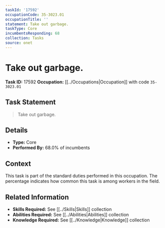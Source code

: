 ```yaml
---
taskId: '17592'
occupationCode: 35-3023.01
occupationTitle: ''
statement: Take out garbage.
taskType: Core
incumbentsResponding: 68
collection: Tasks
source: onet
---
```

# Take out garbage.

**Task ID:** 17592
**Occupation:** [[../Occupations|Occupation]] with code `35-3023.01`

## Task Statement

> Take out garbage.

## Details

- **Type:** Core
- **Performed By:** 68.0% of incumbents

## Context

This task is part of the standard duties performed in this occupation. The percentage indicates how common this task is among workers in the field.

## Related Information

- **Skills Required:** See [[../Skills|Skills]] collection
- **Abilities Required:** See [[../Abilities|Abilities]] collection
- **Knowledge Required:** See [[../Knowledge|Knowledge]] collection
